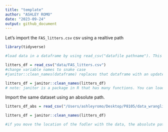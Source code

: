 ```yaml
---
title: "template"
author: "ASHLEY ROMO"
date: "2023-09-24"
output: github_document
---
```

Let's import the `FAS_litters.csv` csv using a realtive path 
```r
library(tidyverse) 
```

```r
#load data in a dataframe by using read_csv("datafile pathname"). This requires tidyverse to be loaded first.The pathname is within the project you are under. 

litters_df = read_csv("data/FAS_litters.csv") 
#change variable names to snake case 
#janitor::clean_names(dataframe) replaces that dataframe with an updated version with snake case variable names (upper case converted to lowercase, spaces converted to underscores, special characters get removed). The code janitor::clean_names(dataframe) says inside the janitor package, use the functon clean_names. 

litters_df = janitor::clean_names(litters_df) 
# note: janitor is a package in R that has many functions. You can load the entire package like you did with tideverse. It would look like this: library(janitor). 
``` 

Import the same dataset using an absolute path. 

```r
litters_df_abs = read_csv("/Users/ashleyromo/Desktop/P8105/data_wrangling_i/data/FAS_litters.csv") 

litters_df = janitor::clean_names(litters_df) 

#if you move the location of the fodler with the data, the absolute path no longer works, which why it is always better to use relative paths.
```

